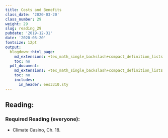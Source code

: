 ```yaml
---
title: Costs and Benefits
class_date: '2020-03-20'
class_number: 29
weight: 29
slug: reading_29
pubdate: '2019-12-31'
date: '2020-03-20'
fontsize: 12pt
output:
  blogdown::html_page:
    md_extensions: +tex_math_single_backslash+compact_definition_lists
    toc: no
  pdf_document:
    md_extensions: +tex_math_single_backslash+compact_definition_lists
    toc: no
    includes:
      in_header: ees3310.sty
---
```

## Reading:

### Required Reading (everyone):

* Climate Casino, Ch. 18.

